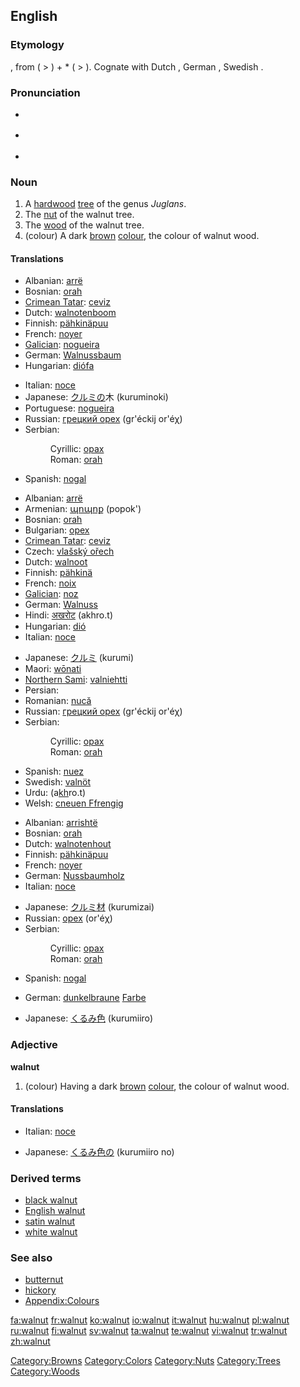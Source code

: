 {{wikipedia}}
{{wikibooks|Cookbook:Walnut|Walnut}}
==English==

===Etymology===
{{etyl|ang}} {{term|walhhnutu}}, from {{proto|Germanic|walhoz|Celt, Roman, foreigner}} ( > {{term|Welsh}}) + *{{term||hnut-}} ( > {{term|nut}}).  Cognate with Dutch {{term|walnoot}}, German {{term|Walnuss}}, Swedish {{term|valnöt}}.

===Pronunciation===
* {{a|US}} {{IPA|/ˈwɑlnət/}}
* {{a|UK}} {{IPA|/ˈwɔ:lnʌt/}}
* {{audio|en-us-walnut.ogg|Audio (US)}}

===Noun===
{{en-noun}}

# A [[hardwood]] [[tree]] of the genus ''Juglans''.
# The [[nut]] of the walnut tree.
# The [[wood]] of the walnut tree.
# (colour) A dark [[brown]] [[colour]], the colour of walnut wood.
#: {{colour panel|3E2A16}}

====Translations====
{{trans-top|tree}}
* Albanian: [[arrë]]
* Bosnian: [[orah#Bosnian|orah]] {{m}}
* [[Crimean Tatar]]: [[ceviz]]
* Dutch: [[walnotenboom]] {{m}}
* Finnish: [[pähkinäpuu]]
* French: [[noyer]] {{m}}
* [[Galician]]: [[nogueira]] {{f}}
* German: [[Walnussbaum]] {{m}}
* Hungarian: [[diófa]]
{{trans-mid}}
* Italian: [[noce]] {{m}}
* Japanese: [[クルミ]]の木 (kuruminoki)
* Portuguese: [[nogueira]] {{f}}
* Russian: [[грецкий орех]] (gr'éckij or'éχ) {{m}}
* Serbian:
*: Cyrillic: [[орах#Serbian|орах]] {{m}}
*: Roman: [[orah#Serbian|orah]] {{m}}
* Spanish: [[nogal]] {{m}}
{{trans-bottom}}

{{trans-top|nut}}
* Albanian: [[arrë]]
* Armenian: [[պոպոք]] (popok')
* Bosnian: [[orah#Bosnian|orah]] {{m}}
* Bulgarian: [[орех]] {{m}}
* [[Crimean Tatar]]: [[ceviz]]
* Czech: [[vlašský ořech]] {{m}}
* Dutch: [[walnoot]] {{m}}
* Finnish: [[pähkinä]]
* French: [[noix]] {{f}}
* [[Galician]]: [[noz]] {{f}}
* German: [[Walnuss]] {{f}}
* Hindi: [[अखरोट]] (akhro.t) {{m}}
* Hungarian: [[dió]]
* Italian: [[noce]] {{f}}
{{trans-mid}}
* Japanese: [[クルミ]] (kurumi)
* Maori: [[wōnati]]
* [[Northern Sami]]: [[valniehtti]]
* Persian: {{fa-Arab|[[گردو]]}}
* Romanian: [[nucă]] {{f}}
* Russian: [[грецкий орех]] (gr'éckij or'éχ) {{m}}
* Serbian:
*: Cyrillic: [[орах#Serbian|орах]] {{m}}
*: Roman: [[orah#Serbian|orah]] {{m}}
* Spanish: [[nuez]] {{f}}
* Swedish: [[valnöt]] {{c}}
* Urdu: {{ur-Arab|[[اخروٹ]]}} (a<u>kh</u>ro.t) {{m}}
* Welsh: [[cneuen Ffrengig]] {{f}}
{{trans-bottom}}

{{trans-top|wood}}
* Albanian: [[arrishtë]]
* Bosnian: [[orah#Bosnian|orah]] {{m}}
* Dutch: [[walnotenhout]] {{n}}
* Finnish: [[pähkinäpuu]]
* French: [[noyer]] {{m}}
* German: [[Nussbaumholz]] {{n}}
* Italian: [[noce]] {{m}}
{{trans-mid}}
* Japanese: [[クルミ]][[材]] (kurumizai)
* Russian: [[орех]] (or'éχ) {{m}}
* Serbian:
*: Cyrillic: [[орах#Serbian|орах]] {{m}}
*: Roman: [[orah#Serbian|orah]] {{m}}
* Spanish: [[nogal]] {{m}}
{{trans-bottom}}

{{trans-top|colour}}
* German: [[dunkelbraun]]e [[Farbe]] {{f}}
{{trans-mid}}
* Japanese: [[くるみ]][[色]] (kurumiiro)
{{trans-bottom}}

===Adjective===
'''walnut'''

# (colour) Having a dark [[brown]] [[colour]], the colour of walnut wood.

====Translations====
{{trans-top|colour}}
* Italian: [[noce]]
{{trans-mid}}
* Japanese: [[くるみ]][[色]]の (kurumiiro no)
{{trans-bottom}}

===Derived terms===
* [[black walnut]]
* [[English walnut]]
* [[satin walnut]]
* [[white walnut]]

===See also===
* [[butternut]]
* [[hickory]]
* [[Appendix:Colours]]

[[Category:Browns]]
[[Category:Colors]]
[[Category:Nuts]]
[[Category:Trees]]
[[Category:Woods]]

[[fa:walnut]]
[[fr:walnut]]
[[ko:walnut]]
[[io:walnut]]
[[it:walnut]]
[[hu:walnut]]
[[pl:walnut]]
[[ru:walnut]]
[[fi:walnut]]
[[sv:walnut]]
[[ta:walnut]]
[[te:walnut]]
[[vi:walnut]]
[[tr:walnut]]
[[zh:walnut]]